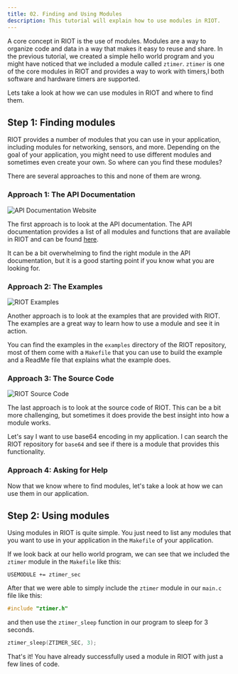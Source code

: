 ```yaml
---
title: 02. Finding and Using Modules
description: This tutorial will explain how to use modules in RIOT.
---
```



A core concept in RIOT is the use of modules. 
Modules are a way to organize code and data in a way that makes it easy to reuse and share.
In the previous tutorial, we created a simple hello world program and you might have noticed that we included a module called `ztimer`.
`ztimer` is one of the core modules in RIOT and provides a way to work with timers,l both software and hardware timers are supported.

Lets take a look at how we can use modules in RIOT and where to find them.

## Step 1: Finding modules

RIOT provides a number of modules that you can use in your application, including modules for networking, sensors, and more.
Depending on the goal of your application, you might need to use different modules and sometimes even create your own. So where can you find these modules?

There are several approaches to this and none of them are wrong.

### Approach 1: The API Documentation

![API Documentation Website](img/02_modules/01_api_doc.png)

The first approach is to look at the API documentation. The API documentation provides a list of all modules and functions that are available in RIOT and can be found [here](https://doc.riot-os.org/topics.html).

It can be a bit overwhelming to find the right module in the API documentation, but it is a good starting point if you know what you are looking for.

### Approach 2: The Examples

![RIOT Examples](img/02_modules/02_examples.png)

Another approach is to look at the examples that are provided with RIOT. The examples are a great way to learn how to use a module and see it in action. 

You can find the examples in the `examples` directory of the RIOT repository, most of them come with a `Makefile` that you can use to build the example and a ReadMe file that explains what the example does.

### Approach 3: The Source Code

![RIOT Source Code](img/02_modules/03_source.png)

The last approach is to look at the source code of RIOT. This can be a bit more challenging, but sometimes it does provide the best insight into how a module works.

Let's say I want to use base64 encoding in my application. I can search the RIOT repository for `base64` and see if there is a module that provides this functionality.

### Approach 4: Asking for Help

<Contact/>

Now that we know where to find modules, let's take a look at how we can use them in our application. 

## Step 2: Using modules

Using modules in RIOT is quite simple. You just need to list any modules that you want to use in your application in the `Makefile` of your application.

If we look back at our hello world program, we can see that we included the `ztimer` module in the `Makefile` like this:

```make
USEMODULE += ztimer_sec
```

After that we were able to simply include the `ztimer` module in our `main.c` file like this:

```c
#include "ztimer.h"
```

and then use the `ztimer_sleep` function in our program to sleep for 3 seconds.

```c
ztimer_sleep(ZTIMER_SEC, 3);
```

That's it! You have already successfully used a module in RIOT with just a few lines of code.